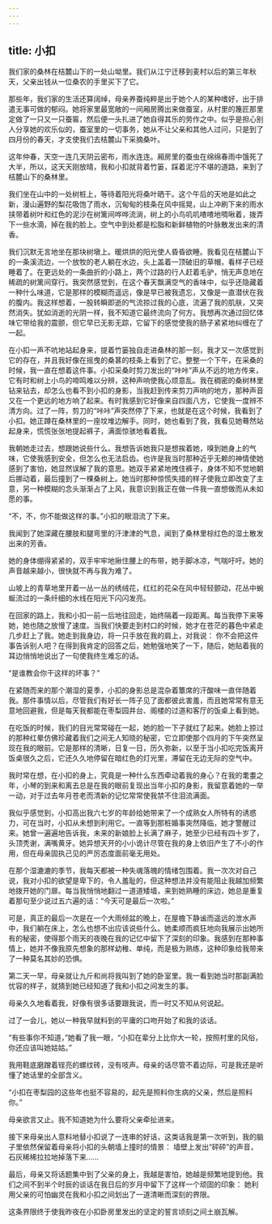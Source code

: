 ```yaml
---
---
---
```

title: 小扣
---




我们家的桑林在桔麓山下的一处山坳里。我们从江宁迁移到麦村以后的第三年秋天，父亲出钱从一位桑农的手里买下了它。

那些年，我们家的生活还算阔绰，母亲养蚕纯粹是出于她个人的某种嗜好，出于排遣无事可做的郁闷。她将家里最宽敞的一间厢房腾出来做蚕室，从村里的篾匠那里定做了一只又一只蚕匾，然后便一头扎进了她自得其乐的劳作之中。似乎是担心别人分享她的欢乐似的，蚕室里的一切事务，她从不让父亲和其他人过问，只是到了四月份的春天，才支使我们去桔麓山下采摘桑叶。

这年仲春，天空一连几天阴云密布，雨水连连。厢房里的蚕虫在绵绵春雨中饿死了大半，所以，这天天刚放晴，我和小扣就背着竹篓，踩着泥泞不堪的道路，来到了桔麓山下的桑林里。

我们坐在山中的一处树桩上，等待着阳光将桑叶晒干。这个午后的天地是如此之新，漫山遍野的梨花吸饱了雨水，沉甸甸的枝条在风中摇晃，山上冲刷下来的雨水挟带着树叶和红色的泥沙在树篱间哗哗流淌，树上的小鸟叽叽喳喳地啁啾着，拨弄下一些水滴，掉在我的脸上。空气中到处都是松脂和新鲜植物的叶脉散发出来的清香。

我们沉默无言地坐在那块树墩上。暖烘烘的阳光使人昏昏欲睡。我看见在桔麓山下的一条溪流边，一个放牧的老人躺在水边，头上盖着一顶破旧的草帽，看样子已经睡着了。在更远处的一条曲折的小路上，两个过路的行人赶着毛驴，悄无声息地在稀疏的树篱间穿行。我突然感觉到，在这个春天飘满空气的香味中，似乎还隐藏着一种什么味道，它是那样的模糊而遥远，像是早已被我遗忘，又像是一直潜伏在我的腹内。我这样想着，一股转瞬即逝的气流掠过我的心底，流遍了我的肌肤，又突然消失。犹如消逝的光阴一样，我不知道它最终流向了何方。我想再次通过回忆体味它带给我的震颤，但它早已无影无踪，它留下的感觉使我的肠子紧紧地纠缠在了一起。

在小扣一声不吭地站起身来，提着竹篓独自走进桑林的那一刻，我才又一次感觉到它的存在，并且我好像在摇曳的桑葚的枝条上看到了它。整整一个下午，在采桑的时候，我一直在想着这件事。小扣采桑时剪刀发出的“咔咔”声从不远的地方传来，它有时和树上小鸟的啼鸣难以分辨，这种声响使我心烦意乱。我在稠密的桑树林里钻来钻去，却怎么也看不到小扣的身影，当我赶到传来剪刀声响的地方，那种声音又在一个更远的地方响了起来。有时我感到它好像来自四面八方，它使我一度辨不清方向。过了一阵，剪刀的“咔咔”声突然停了下来，也就是在这个时候，我看到了小扣。她正蹲在桑林里的一座坟堆边解手。同时，她也看到了我，我看见她蓦然站起身来，慌慌张张地提起裤子，满面惊骇地看着我。

我朝她走过去，想跟她说些什么。我想告诉她我只是想挨着她，嗅到她身上的气味，它使我感到安全，但怎么也无法启齿。也许是我当时那种近乎无赖的神情使她感到了害怕，她显然误解了我的意思。她双手紧紧地拽住裤子，身体不知不觉地朝后挪动着，最后撞到了一棵桑树上。她当时那种惊慌失措的样子使我立即改变了主意，另一种模糊的念头渐渐占了上风，我意识到我正在做一件我一直想做而从未如愿的事。

“不，不，你不能做这样的事。”小扣的眼泪流了下来。

我闻到了她深藏在腰肢和腿弯里的汗津津的气息，闻到了桑林里棕红色的湿土散发出来的芳香。

她的身体绷得紧紧的，双手牢牢地揪住腰上的布带，她手脚冰凉，气喘吁吁。她的声音越来越小，很快就不再与我为难了。

山坡上的青草地里开着一丛一丛的绣绒花，红红的花朵在风中轻轻颤动，花丛中蜿蜒流过的一条纤细的水线在阳光下闪闪发亮。

在回家的路上，我和小扣一前一后地往回走，始终隔着一段距离。每当我停下来等她，她也随之放慢了速度。当我们快要走到村口的时候，她才在苍茫的暮色中紧走几步赶上了我。她走到我身边，将一只手放在我的肩上，对我说： 你不会把这件事告诉别人吧？在得到我肯定的回答之后，她勉强地笑了一下，随后，她贴着我的耳边悄悄地说出了一句使我终生难忘的话。

“是谁教会你干这样的坏事？”

在紧随而来的那个潮湿的夏季，小扣的身影总是混杂着簟席的汗酸味一直伴随着我。那件事情以后，尽管我们有好长一阵子见了面都彼此害羞，而且她常常有意无意地回避我，但是每天我都能在枣梨园井台、阁楼的过道和客厅的饭桌上看到她。

在吃饭的时候，我们的目光常常碰在一起，她的脸一下子就红了起来。她脸上掠过的那种红晕仿佛珍藏着我们之间无人知晓的秘密，它立即使那个四月的下午突然呈现在我的眼前。它是那样的清晰，日复一日，历久弥新，以至于当小扣吃完饭离开饭桌很久之后，它还久久地停留在暗红色的灯光里，滞留在无边无际的空气中。

我时常在想，在小扣的身上，究竟是一种什么东西牵动着我的身心？在我的耄耋之年，小琴的到来和离去总是在我的眼前复现出当年小扣的身影，我留意着她的一举一动，对于过去年月苍老而清新的记忆常常使我禁不住泪流满面。

我似乎感觉到，小扣高出我六七岁的年龄给她带来了一个成熟女人所特有的诱惑力，可在当时，小扣从未想到利用它。一直等到那桩婚事突然降临，她才警醒过来。她曾一遍遍地告诉我，未来的新娘脸上长满了麻子，她至少已经有四十岁了，头顶秃谢，满嘴黄牙。她异想天开的小小诡计尽管在我的身上依旧产生了不小的作用，但在母亲固执己见的严厉态度面前毫无用处。

在那个湿漉漉的季节，我每天都被一种失魂落魄的情绪包围着。我一次次对自己说，我对小扣的欲望是卑下的，令人羞耻的，但这种想法并没有能阻止我越加频繁地拨开她的门扉。每当我悄悄地翻过一道道矮墙，来到她熟睡的床边，她总是重复着那句至少说过五六遍的话：“今天可是最后一次啦。”

可是，真正的最后一次是在一个大雨倾盆的晚上，在屋檐下静谧而遥远的泄水声中，我们躺在床上，怎么也想不出应该说些什么。她柔顺而疯狂地向我展示出她所有的秘密，使得那个雨天的夜晚在我的记忆中留下了深刻的印象。我感到在那种事情上，她并不像我原先想象的那样幼稚、单纯，而是极为熟练，这种印象给我带来了一种莫名其妙的恐惧。

第二天一早，母亲就让九斤和尚将我叫到了她的卧室里。我一看到她当时那副满脸忧容的样子，就猜到她已经知道了我和小扣之间发生的事。

母亲久久地看着我，好像有很多话要跟我说，而一时又不知从何说起。

过了一会儿，她以一种我早就料到的平庸的口吻开始了和我的谈话。

“有些事你不知道，”她看了我一眼，“小扣在辈分上比你大一轮，按照村里的风俗，你还应该叫她姑姑。”

我用鞋底磨蹭着锃亮的螺纹砖，没有吱声。母亲的话尽管不着边际，可是我还是听懂了她话里的全部含义。

“小扣在枣梨园的这些年也挺不容易的，起先是照料你生病的父亲，然后是照料你。”

母亲欲言又止。我不知道她为什么要将父亲牵扯进来。

接下来母亲出人意料地替小扣说了一连串的好话，这类话我是第一次听到，我的脑子里依然保留着母亲将小扣的头朝墙上撞时的情景： 墙壁上发出“砰砰”的声音，石灰稀稀拉拉地掉落下来……

最后，母亲又将话题集中到了父亲的身上，我越是害怕，她越是频繁地提到他。我们之间不到半个时辰的谈话在我日后的岁月中留下了这样一个顽固的印象： 她利用父亲的可怕幽灵在我和小扣之间划出了一道清晰而深刻的界限。

这条界限终于使我昨夜在小扣卧房里发出的坚定的誓言顷刻之间土崩瓦解。
